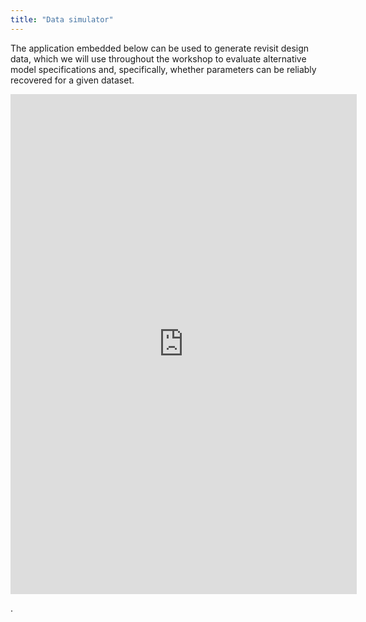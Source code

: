 ```yaml
---
title: "Data simulator"
---
```


The application embedded below can be used to generate revisit design data,
which we will use throughout the workshop to evaluate alternative model 
specifications and, specifically, whether parameters can be reliably recovered 
for a given dataset.

<iframe src="https://lzachmann.shinyapps.io/rd-emulator/" 
height="800" width="110%"
        scrolling="yes" seamless="seamless"
        frameBorder="0"></iframe>.